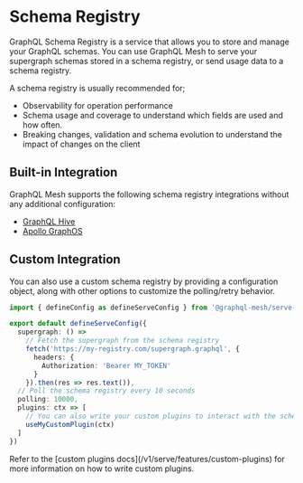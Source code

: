 # Schema Registry


GraphQL Schema Registry is a service that allows you to store and manage your GraphQL schemas. You
can use GraphQL Mesh to serve your supergraph schemas stored in a schema registry, or send usage
data to a schema registry.

A schema registry is usually recommended for;

- Observability for operation performance
- Schema usage and coverage to understand which fields are used and how often.
- Breaking changes, validation and schema evolution to understand the impact of changes on the
  client

## Built-in Integration

GraphQL Mesh supports the following schema registry integrations without any additional
configuration:

- [GraphQL Hive](/v1/serve/schema-registry/hive)
- [Apollo GraphOS](/v1/serve/schema-registry/graphos)

## Custom Integration

You can also use a custom schema registry by providing a configuration object, along with other
options to customize the polling/retry behavior.

```ts filename="mesh.config.ts"
import { defineConfig as defineServeConfig } from '@graphql-mesh/serve-cli'

export default defineServeConfig({
  supergraph: () =>
    // Fetch the supergraph from the schema registry
    fetch('https://my-registry.com/supergraph.graphql', {
      headers: {
        Authorization: 'Bearer MY_TOKEN'
      }
    }).then(res => res.text()),
  // Poll the schema registry every 10 seconds
  polling: 10000,
  plugins: ctx => [
    // You can also write your custom plugins to interact with the schema registry
    useMyCustomPlugin(ctx)
  ]
})
```

<Callout>
  Refer to the [custom plugins docs](/v1/serve/features/custom-plugins) for more information on how
  to write custom plugins.
</Callout>
